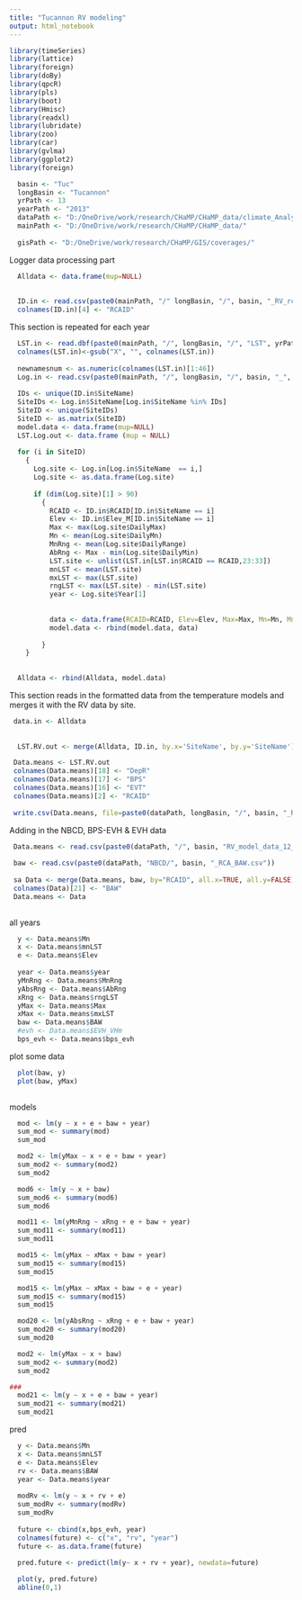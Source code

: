 ```yaml
---
title: "Tucannon RV modeling"
output: html_notebook
---
```



```r
library(timeSeries)
library(lattice)
library(foreign)
library(doBy)
library(qpcR)
library(pls)
library(boot)
library(Hmisc)
library(readxl)
library(lubridate)
library(zoo)
library(car)
library(gvlma)
library(ggplot2)
library(foreign)

  basin <- "Tuc"
  longBasin <- "Tucannon"
  yrPath <- 13
  yearPath <- "2013"
  dataPath <- "D:/OneDrive/work/research/CHaMP/CHaMP_data/climate_Analysis/"
  mainPath <- "D:/OneDrive/work/research/CHaMP/CHaMP_data/"
  
  gisPath <- "D:/OneDrive/work/research/CHaMP/GIS/coverages/"
```
Logger data processing part
```r
  Alldata <- data.frame(mup=NULL)
  
 
  ID.in <- read.csv(paste0(mainPath, "/" longBasin, "/", basin, "_RV_rcaID.csv"), stringsAsFactors=FALSE)
  colnames(ID.in)[4] <- "RCAID"
```

  
This section is repeated for each year
```r
 

  LST.in <- read.dbf(paste0(mainPath, "/", longBasin, "/", "LST", yrPath, "_", basin, "_RCA.dbf"))  
  colnames(LST.in)<-gsub("X", "", colnames(LST.in))
  
  newnamesnum <- as.numeric(colnames(LST.in)[1:46])
  Log.in <- read.csv(paste0(mainPath, "/", longBasin, "/", basin, "_", yearPath, "_summer_daily_logger_data.csv"), stringsAsFactors=FALSE)
  
  IDs <- unique(ID.in$SiteName)
  SiteIDs <- Log.in$SiteName[Log.in$SiteName %in% IDs]
  SiteID <- unique(SiteIDs)
  SiteID <- as.matrix(SiteID)
  model.data <- data.frame(mup=NULL)
  LST.Log.out <- data.frame (mup = NULL)
  
  for (i in SiteID) 
    { 
      Log.site <- Log.in[Log.in$SiteName  == i,]
      Log.site <- as.data.frame(Log.site)
      
      if (dim(Log.site)[1] > 90)
        {
          RCAID <- ID.in$RCAID[ID.in$SiteName == i]
          Elev <- ID.in$Elev_M[ID.in$SiteName == i]
          Max <- max(Log.site$DailyMax)
          Mn <- mean(Log.site$DailyMn)
          MnRng <- mean(Log.site$DailyRange)
          AbRng <- Max - min(Log.site$DailyMin)
          LST.site <- unlist(LST.in[LST.in$RCAID == RCAID,23:33])
          mnLST <- mean(LST.site)
          mxLST <- max(LST.site)
          rngLST <- max(LST.site) - min(LST.site)
          year <- Log.site$Year[1]
          
          
          data <- data.frame(RCAID=RCAID, Elev=Elev, Max=Max, Mn=Mn, MnRng=MnRng, AbRng=AbRng, mnLST=mnLST, mxLST=mxLST, rngLST=rngLST, year=year, SiteName=i)
          model.data <- rbind(model.data, data)
         
        } 
    }
  
  
  Alldata <- rbind(Alldata, model.data)
```
This section reads in the formatted data from the temperature models
and merges it with the RV data by site.
```r
 data.in <- Alldata
  
  
  LST.RV.out <- merge(Alldata, ID.in, by.x='SiteName', by.y='SiteName')

 Data.means <- LST.RV.out
 colnames(Data.means)[18] <- "DepR"
 colnames(Data.means)[17] <- "BPS"
 colnames(Data.means)[16] <- "EVT"
 colnames(Data.means)[2] <- "RCAID"
 
 write.csv(Data.means, file=paste0(dataPath, longBasin, "/", basin, "_RV_model_data_12_14.csv"))
```

Adding in the NBCD, BPS-EVH & EVH data

```r

 Data.means <- read.csv(paste0(dataPath, "/", basin, "RV_model_data_12_14.csv"), stringsAsFactors = FALSE)
 
 baw <- read.csv(paste0(dataPath, "NBCD/", basin, "_RCA_BAW.csv"))
 
 sa Data <- merge(Data.means, baw, by="RCAID", all.x=TRUE, all.y=FALSE)
 colnames(Data)[21] <- "BAW"
 Data.means <- Data
 
```
all years
```r


  y <- Data.means$Mn
  x <- Data.means$mnLST
  e <- Data.means$Elev
  
  year <- Data.means$year
  yMnRng <- Data.means$MnRng
  yAbsRng <- Data.means$AbRng
  xRng <- Data.means$rngLST
  yMax <- Data.means$Max
  xMax <- Data.means$mxLST
  baw <- Data.means$BAW
  #evh <- Data.means$EVH_VHm
  bps_evh <- Data.means$bps_evh
```
plot some data
```r

  plot(baw, y)
  plot(baw, yMax)
  
```
models
```r
  mod <- lm(y ~ x + e + baw + year)
  sum_mod <- summary(mod)
  sum_mod
```
```r
  
  mod2 <- lm(yMax ~ x + e + baw + year)
  sum_mod2 <- summary(mod2)
  sum_mod2
```
```r
  mod6 <- lm(y ~ x + baw)
  sum_mod6 <- summary(mod6)
  sum_mod6
```
```r

  mod11 <- lm(yMnRng ~ xRng + e + baw + year)
  sum_mod11 <- summary(mod11)
  sum_mod11
```
```r
  
  mod15 <- lm(yMax ~ xMax + baw + year)
  sum_mod15 <- summary(mod15)
  sum_mod15
```
```r
  mod15 <- lm(yMax ~ xMax + baw + e + year)
  sum_mod15 <- summary(mod15)
  sum_mod15
```
```r
  mod20 <- lm(yAbsRng ~ xRng + e + baw + year)
  sum_mod20 <- summary(mod20)
  sum_mod20
```
```r
  mod2 <- lm(yMax ~ x + baw)
  sum_mod2 <- summary(mod2)
  sum_mod2
```
```r
###  
  mod21 <- lm(y ~ x + e + baw + year)
  sum_mod21 <- summary(mod21)
  sum_mod21

```  

pred

```r
  
  y <- Data.means$Mn
  x <- Data.means$mnLST
  e <- Data.means$Elev
  rv <- Data.means$BAW
  year <- Data.means$year
  
  modRv <- lm(y ~ x + rv + e)
  sum_modRv <- summary(modRv)
  sum_modRv
  
  future <- cbind(x,bps_evh, year)
  colnames(future) <- c("x", "rv", "year")
  future <- as.data.frame(future)
  
  pred.future <- predict(lm(y~ x + rv + year), newdata=future)

  plot(y, pred.future)
  abline(0,1)
```
